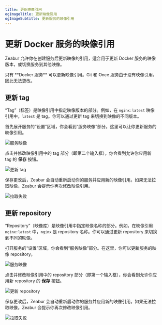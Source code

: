 ```yaml
---
title: 更新映像引用
ogImageTitle: 更新映像引用
ogImageSubtitle: 更新服务的映像引用
---
```


# 更新 Docker 服务的映像引用

Zeabur 允许你在创建服务后更新映像的引用，适合用于更新 Docker 服务的映像版本，或切换服务到其他映像。

<Callout type="info">
    只有 **Docker 服务** 可以更新映像引用。Git 和 Once 服务由于没有映像引用，因此无法更改。
</Callout>

## 更新 tag

“Tag”（标签）是映像引用中指定映像版本的部分。例如，在 `nginx:latest` 映像引用中，`latest` 是 tag。你可以通过更新 tag 来切换到映像的不同版本。

首先展开服务的“设置”区域，你会看到“服务映像”部分。这里可以让你更新服务的映像引用。

![服务映像](/deploy/update-image-reference/service-image.webp)

点击并修改映像引用中的 tag 部分（即第二个输入框），你会看到允许你应用新 tag 的 **保存** 按钮。

![更新 tag](/deploy/update-image-reference/update-tag.webp)

保存更改后，Zeabur 会自动重新启动你的服务并应用新的映像引用。如果无法拉取映像，Zeabur 会提示你再次修改映像引用。

![拉取失败](/deploy/update-image-reference/pull-failed.webp)

## 更新 repository

“Repository”（映像库）是映像引用中指定映像名称的部分。例如，在映像引用 `nginx:latest` 中，`nginx` 是 repository 名称。你可以通过更新 repository 来切换到不同的映像。

打开服务的“设置”区域，你会看到“服务映像”部分。在这里，你可以更新服务的映像 repository。

![服务映像](/deploy/update-image-reference/service-image.webp)

点击并修改映像引用中的 repository 部分（即第一个输入框），你会看到允许你应用新 repository 的 **保存** 按钮。

![更新 repository](/deploy/update-image-reference/update-repository.webp)

保存更改后，Zeabur 会自动重新启动你的服务并应用新的映像引用。如果无法拉取映像，Zeabur 会提示你再次修改映像引用。

![拉取失败](/deploy/update-image-reference/pull-failed.webp)

